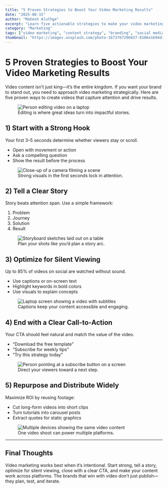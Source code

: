 ```yaml
---
title: "5 Proven Strategies to Boost Your Video Marketing Results"
date: "2025-08-15"
author: "Mahesh Aluthge"
excerpt: "Learn five actionable strategies to make your video marketing more engaging, shareable, and profitable."
category: "Marketing"
tags: ["video marketing", "content strategy", "branding", "social media"]
thumbnail: "https://images.unsplash.com/photo-1673767296837-8106e1b94d34?q=80&w=1170&auto=format&fit=crop&ixlib=rb-4.1.0&ixid=M3wxMjA3fDB8MHxwaG90by1wYWdlfHx8fGVufDB8fHx8fA%3D%3D"
---
```



# 5 Proven Strategies to Boost Your Video Marketing Results

Video content isn’t just king—it’s the entire kingdom. If you want your brand to stand out, you need to approach video marketing strategically. Here are five proven ways to create videos that capture attention and drive results.

<figure>
  <Image
    src="https://images.unsplash.com/photo-1601979031896-3cc7b4b08d93"
    alt="Person editing video on a laptop"
    width={1280}
    height={720}
    priority
  />
  <figcaption>Editing is where great ideas turn into impactful stories.</figcaption>
</figure>

## 1) Start with a Strong Hook

Your first 3–5 seconds determine whether viewers stay or scroll.

- Open with movement or action  
- Ask a compelling question  
- Show the result before the process  

<figure>
  <Image
    src="https://images.unsplash.com/photo-1504384308090-c894fdcc538d"
    alt="Close-up of a camera filming a scene"
    width={1200}
    height={700}
  />
  <figcaption>Strong visuals in the first seconds lock in attention.</figcaption>
</figure>

## 2) Tell a Clear Story

Story beats attention span. Use a simple framework:

1. Problem  
2. Journey  
3. Solution  
4. Result  

<figure>
  <Image
    src="https://images.unsplash.com/photo-1526948128573-703ee1aeb6fa"
    alt="Storyboard sketches laid out on a table"
    width={1200}
    height={750}
  />
  <figcaption>Plan your shots like you’d plan a story arc.</figcaption>
</figure>

## 3) Optimize for Silent Viewing

Up to 85% of videos on social are watched without sound.

- Use captions or on-screen text  
- Highlight keywords in bold colors  
- Use visuals to explain concepts  

<figure>
  <Image
    src="https://images.unsplash.com/photo-1581091215360-1e7e72db3c56"
    alt="Laptop screen showing a video with subtitles"
    width={1100}
    height={700}
  />
  <figcaption>Captions keep your content accessible and engaging.</figcaption>
</figure>

## 4) End with a Clear Call-to-Action

Your CTA should feel natural and match the value of the video.

- “Download the free template”  
- “Subscribe for weekly tips”  
- “Try this strategy today”  

<figure>
  <Image
    src="https://images.unsplash.com/photo-1544717305-996b815c338c"
    alt="Person pointing at a subscribe button on a screen"
    width={1280}
    height={720}
  />
  <figcaption>Direct your viewers toward a next step.</figcaption>
</figure>

## 5) Repurpose and Distribute Widely

Maximize ROI by reusing footage:

- Cut long-form videos into short clips  
- Turn tutorials into carousel posts  
- Extract quotes for static graphics  

<figure>
  <Image
    src="https://images.unsplash.com/photo-1504384308090-c894fdcc538d"
    alt="Multiple devices showing the same video content"
    width={1280}
    height={720}
  />
  <figcaption>One video shoot can power multiple platforms.</figcaption>
</figure>

---

## Final Thoughts

Video marketing works best when it’s intentional. Start strong, tell a story, optimize for silent viewing, close with a clear CTA, and make your content work across platforms. The brands that win with video don’t just publish—they plan, test, and iterate.
